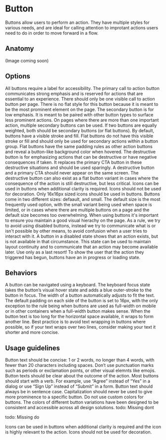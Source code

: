 # Button

Buttons allow users to perform an action. They have multiple styles for various needs, and are ideal for calling attention to improtant actions users need to do in order to move forward in a flow.

<TableOfContents />

## Anatomy

(Image coming soon)

## Options

<Guideline title="Label" image="button-label.svg">
  All buttons require a label for accessibility.
</Guideline>

<Guideline title="Primary CTA" image="button-primary-cta.svg">
  The primary call to action button communicates strong emphasis and is reserved
  for actions that are essential to an experience. There should only be one
  visible call to action button per page. There is no flat style for this button
  because it is meant to be the most prominent element on the page.
</Guideline>

<Guideline title="Secondary" image="button-secondary.svg">
  The secondary button is for low emphasis. It is meant to be paired with other
  button types to surface less prominent actions. On pages where there are more
  than one important action, multiple secondary buttons can be used. If two
  buttons are equally weighted, both should be secondary buttons (or flat
  buttons).
</Guideline>

<Guideline title="Flat" image="button-flat.svg">
  By default, buttons have a visible stroke and fill. Flat buttons do not have
  this visible stroke or fill and should only be used for secondary actions
  within a button group. Flat buttons have the same padding rules as other
  action buttons and reveal a button-like background color when hovered.
</Guideline>

<Guideline title="Destructive Variant" image="button-destructive.svg">
  The destructive button is for emphasizing actions that can be destructive or
  have negative consequences if taken. It replaces the primary CTA button in
  these destructive situations and should be used sparingly. A destructive
  button and a primary CTA should never appear on the same screen. The
  destructive button can also exist as a flat button variant in cases where the
  consequence of the action is still destructive, but less critical.
</Guideline>

<Guideline title="Icon" image="button-icon.svg">
  Icons can be used in buttons when additional clarity is required. Icons should
  not be used for decoration. Only 16x16px sized icons should be used in
  buttons.
</Guideline>

<Guideline title="Size" image="button-size.svg">
  Buttons come in two different sizes: defaault, and small. The default size is
  the most frequently used option, with the small variant being used when space
  is limited, or in cases where there are multiple buttons on a page and the
  default size becomes too overwhelming. When using buttons it's important to
  ensure you maintain a good visual hierachy on the page.
</Guideline>

<Guideline title="Disabled" image="button-disabled.svg">
  As a rule, we try to avoid using disabled buttons, instead we try to
  communicate what is or isn't possible by other means, to avoid confusion when
  a user tries to interact with it. A button in a disabled state shows that an
  action exists, but is not available in that circumstance. This state can be
  used to maintain layout continuity and to communicate that an action may
  become available later. Use only as a last resort!
</Guideline>

<Guideline title="Loading" image="button-loadong.svg">
  To show the user that the action they triggered has begun, buttons have an in
  progress or loading state.
</Guideline>

## Behaviors

<Guideline title="Keyboard focus" image="button-keyboard-focus.svg">
  A button can be navigated using a keyboard. The keyboard focus state takes the
  button’s visual hover state and adds a blue outer-stroke to the button in
  focus.
</Guideline>

<Guideline title="Flexible width" image="button-flexible-width.svg">
  The width of a button automatically adjusts to fit the text. The default
  padding on each side of the button is set to 16px, with the only exception to
  the rule being when buttons are used as full-width on mobile or in other
  containers when a full-width button makes sense.
</Guideline>

<Guideline title="Text overflow" image="button-text-overflow.svg">
  When the button text is too long for the horizontal space available, it wraps
  to form another line. Best practice is to avoid text wrapping in buttons where
  possible, so if your text wraps over two lines, consider making your text it
  shorter and more concise.
</Guideline>

## Usage guidelines

<Guideline title="Be concise" image="button-be-concise-do.svg" good>
  Button text should be concise: 1 or 2 words, no longer than 4 words, with
  fewer than 20 characters including spaces. Don’t use punctuation marks such as
  periods or exclamation points, or other visual elemnts like emojis.
</Guideline>
<Guideline image="button-be-concise-dont.svg" bad></Guideline>

<Guideline title="Use clear text" image="button-do-example-2.svg" good>
  Button texts should be clear about the outcome of the action. Most buttons
  should start with a verb. For example, use “Agree” instead of “Yes” in a
  dialog or use “Sign Up” instead of “Submit” in a form.
</Guideline>
<Guideline image="button-don-t-example-2.svg" bad></Guideline>

<Guideline title="Use sentence case" image="button-do-example-3.svg" good>
  Button text should always be in sentence case. Capitalization should never be
  used to give more prominence to a specific button.
</Guideline>
<Guideline image="button-don-t-example-3.svg" bad></Guideline>

<Guideline title="Don't override color" image="button-do-example-4.svg" good>
  Do not use custom colors for buttons. The colors of different button
  variations have been designed to be consistent and accessible across all
  design solutions.
</Guideline>
todo: Missing dont
<Guideline image="" bad></Guideline>

todo: Missing do

<Guideline title="Use icons only when neccessary" image="" good>
  Icons can be used in buttons when additional clarity is required and the icon
  is highly relevant to the action. Icons should not be used for decoration.
</Guideline>
<Guideline image="button-don-t-example-4.svg" bad></Guideline>

